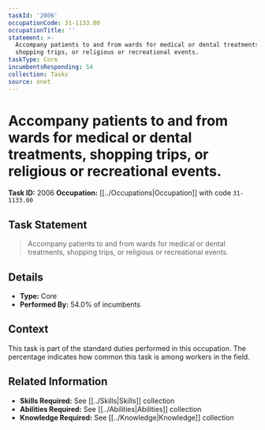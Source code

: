 ```yaml
---
taskId: '2006'
occupationCode: 31-1133.00
occupationTitle: ''
statement: >-
  Accompany patients to and from wards for medical or dental treatments,
  shopping trips, or religious or recreational events.
taskType: Core
incumbentsResponding: 54
collection: Tasks
source: onet
---
```

# Accompany patients to and from wards for medical or dental treatments, shopping trips, or religious or recreational events.

**Task ID:** 2006
**Occupation:** [[../Occupations|Occupation]] with code `31-1133.00`

## Task Statement

> Accompany patients to and from wards for medical or dental treatments, shopping trips, or religious or recreational events.

## Details

- **Type:** Core
- **Performed By:** 54.0% of incumbents

## Context

This task is part of the standard duties performed in this occupation. The percentage indicates how common this task is among workers in the field.

## Related Information

- **Skills Required:** See [[../Skills|Skills]] collection
- **Abilities Required:** See [[../Abilities|Abilities]] collection
- **Knowledge Required:** See [[../Knowledge|Knowledge]] collection
